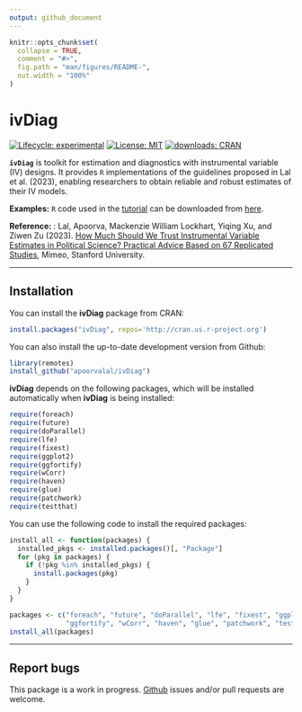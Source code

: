 ```yaml
---
output: github_document
---
```


<!-- README.md is generated from README.Rmd. Please edit that file -->

```r
knitr::opts_chunk$set(
  collapse = TRUE,
  comment = "#>",
  fig.path = "man/figures/README-",
  out.width = "100%"
)
```

# ivDiag

<!-- badges: start -->
<!--
[![Lifecycle:
stable](https://img.shields.io/badge/lifecycle-stable-green.svg)](https://www.tidyverse.org/lifecycle/#stablel)
-->
[![Lifecycle:
experimental](https://img.shields.io/badge/lifecycle-experimental-orange.svg)](https://www.tidyverse.org/lifecycle/#experimental)
[![License: MIT](https://img.shields.io/badge/License-MIT-yellow.svg)](https://opensource.org/licenses/MIT)
[![downloads: CRAN](https://cranlogs.r-pkg.org/badges/grand-total/ivDiag)](https://www.datasciencemeta.com/rpackages)
<!-- badges: end -->

**`ivDiag`** is toolkit for estimation and diagnostics with instrumental variable (IV) designs. It provides `R` implementations of the guidelines proposed in Lal et al. (2023), enabling researchers to obtain reliable and robust estimates of their IV models. 

**Examples:** `R` code used in the [tutorial](https://yiqingxu.org/packages/ivDiag/articles/iv_tutorial.html) can be downloaded from [here](https://raw.githubusercontent.com/apoorvalal/ivDiag/master/pkgdown/ivDiag_examples.R).

**Reference:** : Lal, Apoorva, Mackenzie William Lockhart, Yiqing Xu, and Ziwen Zu (2023). [How Much Should We Trust Instrumental Variable Estimates in Political Science? Practical Advice Based on 67 Replicated Studies](https://yiqingxu.org/papers/english/2021_iv/LLXZ.pdf), Mimeo, Stanford University.

***

## Installation

You can install the **ivDiag** package from CRAN: 
```r
install.packages("ivDiag", repos='http://cran.us.r-project.org')
```

You can also install the up-to-date development version from Github: 
```r
library(remotes)
install_github("apoorvalal/ivDiag")
```

**ivDiag** depends on the following packages, which will be installed automatically when **ivDiag** is being installed:
```r
require(foreach) 
require(future)
require(doParallel)
require(lfe)
require(fixest)  
require(ggplot2)
require(ggfortify)
require(wCorr)
require(haven)
require(glue)
require(patchwork)
require(testthat)
```

You can use the following code to install the required packages:
```r
install_all <- function(packages) {
  installed_pkgs <- installed.packages()[, "Package"]
  for (pkg in packages) {
    if (!pkg %in% installed_pkgs) {
      install.packages(pkg)
    }
  }
}

packages <- c("foreach", "future", "doParallel", "lfe", "fixest", "ggplot2", 
              "ggfortify", "wCorr", "haven", "glue", "patchwork", "testthat")
install_all(packages)
```  

***

## Report bugs

This package is a work in progress. [Github](https://github.com/apoorvalal/ivDiag) issues and/or pull requests are welcome.
